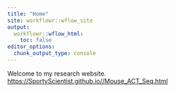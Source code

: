 ```yaml
---
title: "Home"
site: workflowr::wflow_site
output:
  workflowr::wflow_html:
    toc: false
editor_options:
  chunk_output_type: console
---
```


Welcome to my research website.
 [https://SportyScientist.github.io//Mouse_ACT_Seq.html](methylation_domain_analysis.html) 